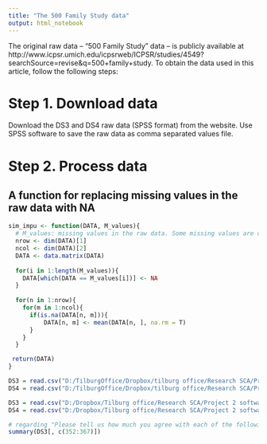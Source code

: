 ```yaml
---
title: "The 500 Family Study data"
output: html_notebook
---
```

The original raw data -- "500 Family Study" data -- is publicly available at http://www.icpsr.umich.edu/icpsrweb/ICPSR/studies/4549?searchSource=revise&q=500+family+study. To obtain the data used in this article, follow the following steps:

# Step 1. Download data
Download the DS3 and DS4 raw data (SPSS format) from the website. Use SPSS software to save the raw data as comma separated values file. 

# Step 2. Process data

## A function for replacing missing values in the raw data with NA
```r
sim_impu <- function(DATA, M_values){
  # M_values: missing values in the raw data. Some missing values are coded as 9, some are coded as 999 etc. 
  nrow <- dim(DATA)[1]
  ncol <- dim(DATA)[2]
  DATA <- data.matrix(DATA)
  
  for(i in 1:length(M_values)){
    DATA[which(DATA == M_values[i])] <- NA
  }
  
  for(n in 1:nrow){
    for(m in 1:ncol){
      if(is.na(DATA[n, m])){
          DATA[n, m] <- mean(DATA[n, ], na.rm = T)
      }
    }
  }

 return(DATA)
}
```

```r
DS3 = read.csv("D:/TilburgOffice/Dropbox/tilburg office/Research SCA/Project 2 software Simultaneous/newdata/04549-0003-Data.csv", sep = ";" )
DS4 = read.csv("D:/TilburgOffice/Dropbox/tilburg office/Research SCA/Project 2 software Simultaneous/newdata/04549-0004-Data.csv", sep = ";" )

DS3 = read.csv("D:/Dropbox/Tilburg office/Research SCA/Project 2 software Simultaneous/newdata/04549-0003-Data.csv", sep = ";" ) #PC at home (synced with dropbox)
DS4 = read.csv("D:/Dropbox/Tilburg office/Research SCA/Project 2 software Simultaneous/newdata/04549-0004-Data.csv", sep = ";" ) #PC at home (synced with dropbox)
```

```r
# regarding "Please tell us how much you agree with each of the following statements about your relationship with your spouse/partner
summary(DS3[, c(352:367)])
````
